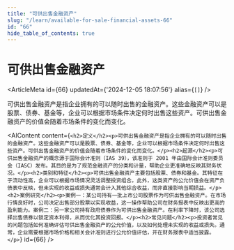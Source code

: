 ```yaml
---
title: "可供出售金融资产"
slug: "/learn/available-for-sale-financial-assets-66"
id: "66"
hide_table_of_contents: true
---
```



# 可供出售金融资产

<ArticleMeta id={66} updatedAt={'2024-12-05 18:07:56'} alias={`[]`} />
<div className='border-solid border-b border-t-0 my-4 border-[var(--ifm-color-gray-300)]' />

可供出售金融资产是指企业拥有的可以随时出售的金融资产。这些金融资产可以是股票、债券、基金等，企业可以根据市场条件决定何时出售这些资产。可供出售金融资产的价值会随着市场条件的变化而变化。

<AIContent content={`<h2>定义</h2><p>可供出售金融资产是指企业拥有的可以随时出售的金融资产。这些金融资产可以是股票、债券、基金等，企业可以根据市场条件决定何时出售这些资产。可供出售金融资产的价值会随着市场条件的变化而变化。</p><h2>起源</h2><p>可供出售金融资产的概念源于国际会计准则（IAS 39），该准则于 2001 年由国际会计准则委员会（IASC）发布。其目的是为了规范金融资产的分类和计量，帮助企业更准确地反映其财务状况。</p><h2>类别和特征</h2><p>可供出售金融资产主要包括股票、债券和基金。其特征在于流动性高，企业可以根据市场情况灵活调整投资组合。此外，这类资产的公允价值会在资产负债表中反映，但未实现的收益或损失通常会计入其他综合收益，而非直接影响当期损益。</p><h2>案例研究</h2><p>案例一：某公司持有一批上市公司股票作为可供出售金融资产。在市场行情良好时，公司决定出售部分股票以实现收益，这一操作帮助公司在财务报表中反映出更高的盈利能力。案例二：另一家公司持有政府债券作为可供出售金融资产。在利率下降时，该公司选择出售债券以锁定资本利得，从而优化其投资回报。</p><h2>常见问题</h2><p>投资者常见的问题包括如何准确评估可供出售金融资产的公允价值，以及如何处理未实现的收益或损失。通常，企业需要根据市场价格和相关会计准则进行公允价值评估，并在财务报表中适当披露。</p>`} id={66} />
